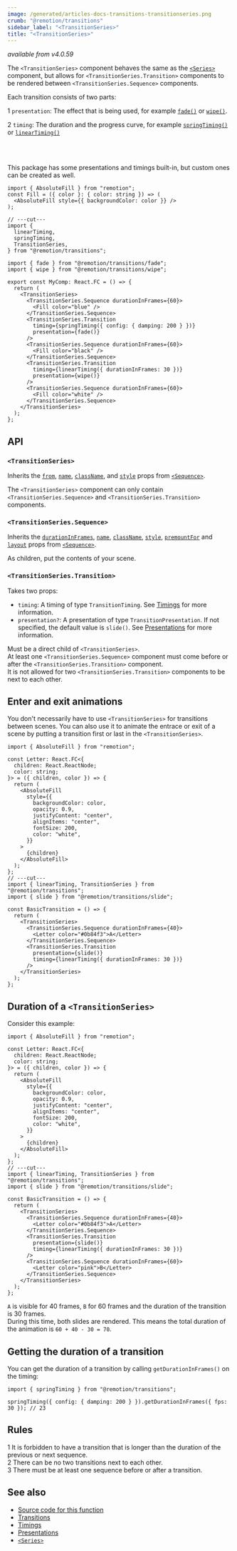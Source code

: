```yaml
---
image: /generated/articles-docs-transitions-transitionseries.png
crumb: "@remotion/transitions"
sidebar_label: "<TransitionSeries>"
title: "<TransitionSeries>"
---
```


_available from v4.0.59_


The `<TransitionSeries>` component behaves the same as the [`<Series>`](/docs/series) component, but allows for `<TransitionSeries.Transition>` components to be rendered between `<TransitionSeries.Sequence>` components.

Each transition consists of two parts:

<Step>1</Step> <code>presentation</code>: The effect that is being used, for
example <a href="/docs/transitions/presentations/fade"><code>fade()</code></a> or <a href="/docs/transitions/presentations/wipe"><code>wipe()</code></a>.<br />

<Step>2</Step> <code>timing</code>: The duration and the progress curve, for
example <a href="/docs/transitions/timings/springtiming"><code>springTiming()</code></a> or <a href="/docs/transitions/timings/lineartiming"><code>linearTiming()</code></a>

<br />
<br />

This package has some presentations and timings built-in, but custom ones can be created as well.

```tsx twoslash title="MyComp.tsx"
import { AbsoluteFill } from "remotion";
const Fill = ({ color }: { color: string }) => (
  <AbsoluteFill style={{ backgroundColor: color }} />
);

// ---cut---
import {
  linearTiming,
  springTiming,
  TransitionSeries,
} from "@remotion/transitions";

import { fade } from "@remotion/transitions/fade";
import { wipe } from "@remotion/transitions/wipe";

export const MyComp: React.FC = () => {
  return (
    <TransitionSeries>
      <TransitionSeries.Sequence durationInFrames={60}>
        <Fill color="blue" />
      </TransitionSeries.Sequence>
      <TransitionSeries.Transition
        timing={springTiming({ config: { damping: 200 } })}
        presentation={fade()}
      />
      <TransitionSeries.Sequence durationInFrames={60}>
        <Fill color="black" />
      </TransitionSeries.Sequence>
      <TransitionSeries.Transition
        timing={linearTiming({ durationInFrames: 30 })}
        presentation={wipe()}
      />
      <TransitionSeries.Sequence durationInFrames={60}>
        <Fill color="white" />
      </TransitionSeries.Sequence>
    </TransitionSeries>
  );
};
```

## API

### `<TransitionSeries>`

Inherits the [`from`](/docs/sequence#from), [`name`](/docs/sequence#name), [`className`](/docs/sequence#classname), and [`style`](/docs/sequence#style) props from [`<Sequence>`](/docs/sequence).

The `<TransitionSeries>` component can only contain `<TransitionSeries.Sequence>` and `<TransitionSeries.Transition>` components.

### `<TransitionSeries.Sequence>`

Inherits the [`durationInFrames`](/docs/sequence#durationinframes), [`name`](/docs/sequence#name), [`className`](/docs/sequence#classname), [`style`](/docs/sequence#style), [`premountFor`](/docs/sequence#premountfor) and [`layout`](/docs/sequence#layout) props from [`<Sequence>`](/docs/sequence).

As children, put the contents of your scene.

### `<TransitionSeries.Transition>`

Takes two props:

- `timing`: A timing of type `TransitionTiming`. See [Timings](/docs/transitions/timings) for more information.
- `presentation?`: A presentation of type `TransitionPresentation`. If not specified, the default value is `slide()`. See [Presentations](/docs/transitions/presentations) for more information.

Must be a direct child of `<TransitionSeries>`.  
At least one `<TransitionSeries.Sequence>` component must come before or after the `<TransitionSeries.Transition>` component.  
It is not allowed for two `<TransitionSeries.Transition>` components to be next to each other.

## Enter and exit animations

You don't necessarily have to use `<TransitionSeries>` for transitions between scenes. You can also use it to animate the entrace or exit of a scene by putting a transition first or last in the `<TransitionSeries>`.

```tsx twoslash title="SlideTransition.tsx"
import { AbsoluteFill } from "remotion";

const Letter: React.FC<{
  children: React.ReactNode;
  color: string;
}> = ({ children, color }) => {
  return (
    <AbsoluteFill
      style={{
        backgroundColor: color,
        opacity: 0.9,
        justifyContent: "center",
        alignItems: "center",
        fontSize: 200,
        color: "white",
      }}
    >
      {children}
    </AbsoluteFill>
  );
};
// ---cut---
import { linearTiming, TransitionSeries } from "@remotion/transitions";
import { slide } from "@remotion/transitions/slide";

const BasicTransition = () => {
  return (
    <TransitionSeries>
      <TransitionSeries.Sequence durationInFrames={40}>
        <Letter color="#0b84f3">A</Letter>
      </TransitionSeries.Sequence>
      <TransitionSeries.Transition
        presentation={slide()}
        timing={linearTiming({ durationInFrames: 30 })}
      />
    </TransitionSeries>
  );
};
```

## Duration of a `<TransitionSeries>`

Consider this example:

```tsx twoslash title="SlideTransition.tsx"
import { AbsoluteFill } from "remotion";

const Letter: React.FC<{
  children: React.ReactNode;
  color: string;
}> = ({ children, color }) => {
  return (
    <AbsoluteFill
      style={{
        backgroundColor: color,
        opacity: 0.9,
        justifyContent: "center",
        alignItems: "center",
        fontSize: 200,
        color: "white",
      }}
    >
      {children}
    </AbsoluteFill>
  );
};
// ---cut---
import { linearTiming, TransitionSeries } from "@remotion/transitions";
import { slide } from "@remotion/transitions/slide";

const BasicTransition = () => {
  return (
    <TransitionSeries>
      <TransitionSeries.Sequence durationInFrames={40}>
        <Letter color="#0b84f3">A</Letter>
      </TransitionSeries.Sequence>
      <TransitionSeries.Transition
        presentation={slide()}
        timing={linearTiming({ durationInFrames: 30 })}
      />
      <TransitionSeries.Sequence durationInFrames={60}>
        <Letter color="pink">B</Letter>
      </TransitionSeries.Sequence>
    </TransitionSeries>
  );
};
```

`A` is visible for 40 frames, `B` for 60 frames and the duration of the transition is 30 frames.  
During this time, both slides are rendered. This means the total duration of the animation is `60 + 40 - 30 = 70`.

<TransitionsDuration />

## Getting the duration of a transition

You can get the duration of a transition by calling `getDurationInFrames()` on the timing:

```tsx twoslash title="Assuming a framerate of 30fps"
import { springTiming } from "@remotion/transitions";

springTiming({ config: { damping: 200 } }).getDurationInFrames({ fps: 30 }); // 23
```

## Rules

<Step>1</Step> It is forbidden to have a transition that is longer than the duration
of the previous or next sequence. <br />
<Step>2</Step> There can be no two transitions next to each other. <br />
<Step>3</Step> There must be at least one sequence before or after a transition.

## See also

- [Source code for this function](https://github.com/remotion-dev/remotion/blob/main/packages/transitions/src/TransitionSeries.tsx)
- [Transitions](/docs/transitioning)
- [Timings](/docs/transitions/timings)
- [Presentations](/docs/transitions/presentations)
- [`<Series>`](/docs/series)

